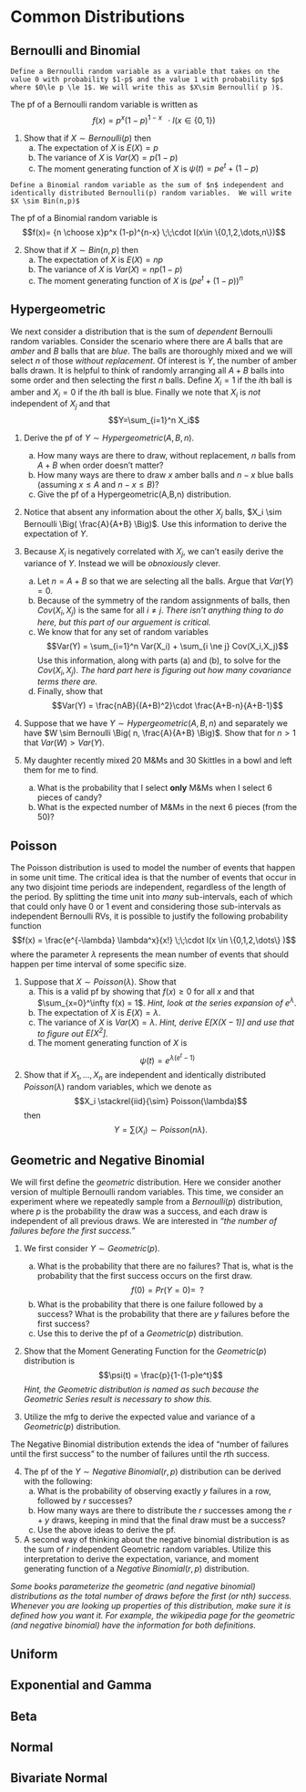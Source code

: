 # Common Distributions

## Bernoulli and Binomial

```definition
Define a Bernoulli random variable as a variable that takes on the value 0 with probability $1-p$ and the value 1 with probability $p$ where $0\le p \le 1$. We will write this as $X\sim Bernoulli( p )$.
```
The pf of a Bernoulli random variable is written as
$$f(x) = p^x (1-p)^{1-x} \;\; \cdot I(x \in \{0,1\})$$

1. Show that if $X\sim Bernoulli(p)$ then
    a) The expectation of $X$ is $E(X) = p$
    b) The variance of $X$ is $Var(X) = p(1-p)$
    c) The moment generating function of $X$ is $\psi(t)=pe^t + (1-p)$
    
```definition
Define a Binomial random variable as the sum of $n$ independent and identically distributed Bernoulli(p) random variables.  We will write $X \sim Bin(n,p)$
```
The pf of a Binomial random variable is
$$f(x)= {n \choose x}p^x (1-p)^{n-x} \;\;\cdot I(x\in \{0,1,2,\dots,n\})$$

2. Show that if $X \sim Bin(n,p)$ then
    a) The expectation of $X$ is $E(X) = np$
    b) The variance of $X$ is $Var(X) = np(1-p)$
    c) The moment generating function of $X$ is $\left( pe^t + (1-p) \right)^n$

## Hypergeometric

We next consider a distribution that is the sum of _dependent_ Bernoulli random variables.  Consider the scenario where there are $A$ balls that are _amber_ and $B$ balls that are _blue_.  The balls are thoroughly mixed and we will select $n$ of those _without replacement_. Of interest is $Y$, the number of amber balls drawn. It is helpful to think of randomly arranging all $A+B$ balls into some order and then selecting the first $n$ balls.  Define $X_i=1$ if the $i$th ball is amber and $X_i=0$ if the $i$th ball is blue.  Finally we note that $X_i$ is *not* independent of $X_j$ and that 
$$Y=\sum_{i=1}^n X_i$$

1. Derive the pf of $Y \sim Hypergeometric(A,B,n)$.
    a) How many ways are there to draw, without replacement, $n$ balls from $A+B$ when order doesn't matter?
    b) How many ways are there to draw $x$ amber balls and $n-x$ blue balls (assuming $x\le A$ and $n-x \le B$)?
    c) Give the pf of a Hypergeometric(A,B,n) distribution.
    
2. Notice that absent any information about the other $X_j$ balls, $X_i \sim Bernoulli \Big( \frac{A}{A+B} \Big)$.  Use this information to derive the expectation of $Y$.

3. Because $X_i$ is negatively correlated with $X_j$, we can't easily derive the variance of $Y$.  Instead we will be *obnoxiously* clever.
    a) Let $n=A+B$ so that we are selecting all the balls. Argue that $Var(Y) = 0$.
    b) Because of the symmetry of the random assignments of balls, then $Cov(X_i,X_j)$ is the same for all $i\ne j$. _There isn't anything thing to do here, but this part of our arguement is critical._
    c) We know that for any set of random variables
        $$Var(Y) = \sum_{i=1}^n Var(X_i) + \sum_{i \ne j} Cov(X_i,X_j)$$
        Use this information, along with parts (a) and (b), to solve for the $Cov(X_i, X_j)$.  _The hard part here is figuring out how many covariance terms there are._
    d) Finally, show that 
    $$Var(Y) = \frac{nAB}{(A+B)^2}\cdot \frac{A+B-n}{A+B-1}$$
    
4. Suppose that we have $Y \sim Hypergeometric(A,B,n)$ and separately we have $W \sim Bernoulli \Big( n, \frac{A}{A+B} \Big)$. Show that for $n > 1$ that $Var(W) > Var(Y)$.

5. My daughter recently mixed $20$ M&Ms and $30$ Skittles in a bowl and left them for me to find. 
    a) What is the probability that I select **only** M&Ms when I select 6 pieces of candy? 
    b) What is the expected number of M&Ms in the next 6 pieces (from the 50)?


## Poisson
The Poisson distribution is used to model the number of events that happen in some unit time.  The critical idea is that the number of events that occur in any two disjoint time periods are independent, regardless of the length of the period. By splitting the time unit into _many_ sub-intervals, each of which that could only have 0 or 1 event and considering those sub-intervals as independent Bernoulli RVs, it is possible to justify the following probability function
$$f(x) = \frac{e^{-\lambda} \lambda^x}{x!} \;\;\cdot I(x \in \{0,1,2,\dots\} )$$
where the parameter $\lambda$ represents the mean number of events that should happen per time interval of some specific size.

1. Suppose that $X\sim Poisson(\lambda)$. Show that
    a) This is a valid pf by showing that $f(x) \ge 0$ for all $x$ and that $\sum_{x=0}^\infty f(x) = 1$. _Hint, look at the series expansion of $e^\lambda$_.
    b) The expectation of $X$ is $E(X)=\lambda$.
    c) The variance of $X$ is $Var(X)=\lambda$. _Hint, derive $E[ X(X-1) ]$ and use that to figure out $E[X^2]$._
    d) The moment generating function of $X$ is $$\psi(t)=e^{\lambda(e^t-1)}$$

2. Show that if $X_1,\dots,X_n$ are independent and identically distributed $Poisson(\lambda)$ random variables, which we denote as
$$X_i \stackrel{iid}{\sim} Poisson(\lambda)$$ 
then $$Y=\sum(X_i) \sim Poisson(n\lambda).$$


## Geometric and Negative Binomial
We will first define the _geometric_ distribution. Here we consider another version of multiple Bernoulli random variables. This time, we consider an experiment where we repeatedly sample from a $Bernoulli(p)$ distribution, where $p$ is the probability the draw was a success, and each draw is independent of all previous draws. We are interested in _"the number of failures before the first success."_ 

1.  We first consider $Y \sim Geometric(p)$.
    a) What is the probability that there are no failures?  That is, what is the probability that the first success occurs on the first draw. 
        $$f(0) = Pr( Y = 0 ) = \;\;?$$
    b) What is the probability that there is one failure followed by a success?  What is the probability that there are $y$ failures before the first success?
    c) Use this to derive the pf of a $Geometric(p)$ distribution.
    
2.  Show that the Moment Generating Function for the $Geometric(p)$ distribution is
    $$\psi(t) = \frac{p}{1-(1-p)e^t}$$
    _Hint, the Geometric distribution is named as such because the Geometric Series result is necessary to show this._ 

3.  Utilize the mfg to derive the expected value and variance of a $Geometric(p)$ distribution.

The Negative Binomial distribution extends the idea of "number of failures until the first success" to the number of failures until the $r$th success. 

4. The pf of the $Y \sim Negative \;Binomial(r,p)$ distribution can be derived with the following:
    a) What is the probability of observing exactly $y$ failures in a row, followed by $r$ successes?
    b) How many ways are there to distribute the $r$ successes among the $r+y$ draws, keeping in mind that the final draw must be a success?
    c) Use the above ideas to derive the pf.
    
5.  A second way of thinking about the negative binomial distribution is as the sum of $r$ independent Geometric random variables.  Utilize this interpretation to derive the expectation, variance, and moment generating function of a $Negative \;Binomial(r,p)$ distribution.

_Some books parameterize the geometric (and negative binomial) distributions as the total number of draws before the first (or $n$th) success. Whenever you are looking up properties of this distribution, make sure it is defined how you want it.  For example, the wikipedia page for the geometric (and negative binomial) have the information for both definitions._


## Uniform

## Exponential and Gamma

## Beta

## Normal

## Bivariate Normal